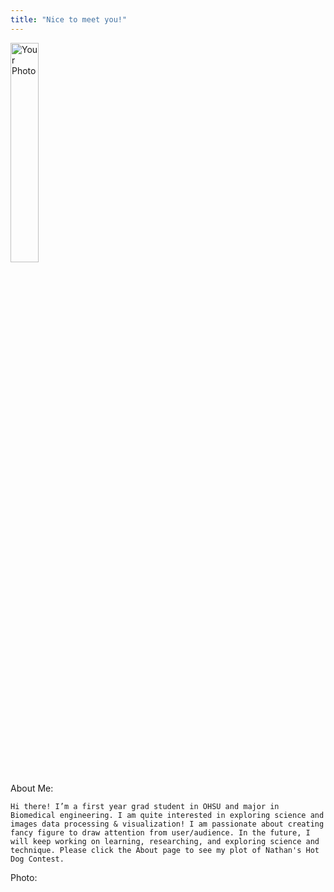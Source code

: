 ```yaml
---
title: "Nice to meet you!"
---
```



<!-- Left Column -->
<div class="left-column">
  <!-- Insert your photo here -->
  <img src="photo.png" alt="Your Photo" style="width: 30%;">
</div>




About Me:

    Hi there! I’m a first year grad student in OHSU and major in Biomedical engineering. I am quite interested in exploring science and images data processing & visualization! I am passionate about creating fancy figure to draw attention from user/audience. In the future, I will keep working on learning, researching, and exploring science and technique. Please click the About page to see my plot of Nathan's Hot Dog Contest.

Photo: